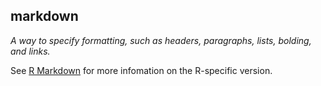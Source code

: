 ## markdown

<dfn>A way to specify formatting, such as headers, paragraphs, lists, bolding, and links.</dfn>

See [R Markdown](#r-markdown) for more infomation on the R-specific version.

